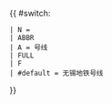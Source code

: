 <includeonly>{{ #switch: {{uc:{{{2}}}}}
 | N = {{{1}}}
 | ABBR
 | A = {{{1}}}号线
 | FULL
 | F
 | #default = 无锡地铁{{{1}}}号线
}}</includeonly><noinclude>
{{Documentation}}
</noinclude>